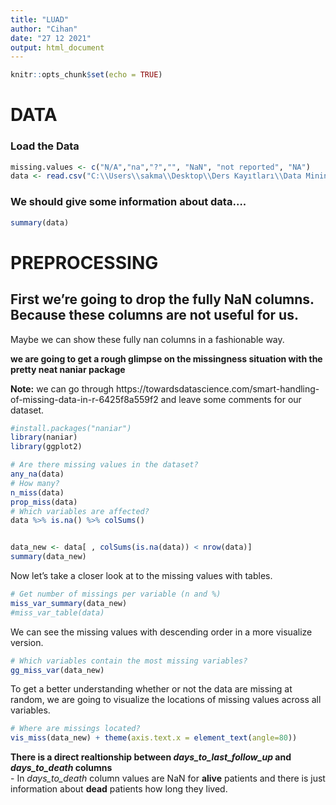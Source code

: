 ```yaml
---
title: "LUAD"
author: "Cihan"
date: "27 12 2021"
output: html_document
---
```


```r
knitr::opts_chunk$set(echo = TRUE)
```

# DATA

### Load the Data
```r
missing.values <- c("N/A","na","?","", "NaN", "not reported", "NA")
data <- read.csv("C:\\Users\\sakma\\Desktop\\Ders Kayıtları\\Data Mining\\Final Project\\TCGA-LUAD_clinical.csv", na.strings=missing.values)
```

### **We should give some information about data....**
```r
summary(data)
```

# PREPROCESSING

## First we're going to drop the fully NaN columns. Because these columns are not useful for us.
Maybe we can show these fully nan columns in a fashionable way.

**we are going to get a rough glimpse on the missingness situation with the pretty neat naniar package**

**Note:** we can go through https://towardsdatascience.com/smart-handling-of-missing-data-in-r-6425f8a559f2 and leave some comments for our dataset.
```r
#install.packages("naniar")
library(naniar)
library(ggplot2)

# Are there missing values in the dataset?
any_na(data)
# How many?
n_miss(data)
prop_miss(data)
# Which variables are affected?
data %>% is.na() %>% colSums()


data_new <- data[ , colSums(is.na(data)) < nrow(data)]
summary(data_new)

```

Now let's take a closer look at to the missing values with tables.
```r
# Get number of missings per variable (n and %)
miss_var_summary(data_new)
#miss_var_table(data)

```

We can see the missing values with descending order in a more visualize version.
```r
# Which variables contain the most missing variables?
gg_miss_var(data_new)
```

To get a better understanding whether or not the data are missing at random, we are going to visualize the locations of missing values across all variables.
```r
# Where are missings located?
vis_miss(data_new) + theme(axis.text.x = element_text(angle=80))
```

**There is a direct realtionship between *days_to_last_follow_up* and *days_to_death* columns**  
- In *days_to_death* column values are NaN for **alive** patients and there is just information about **dead** patients how long they lived.

























































